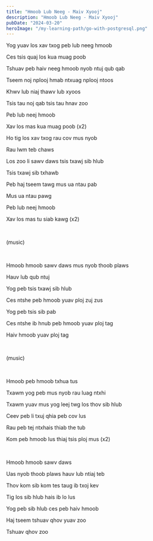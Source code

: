 ```yaml
---
title: "Hmoob Lub Neeg - Maiv Xyooj"
description: "Hmoob Lub Neeg - Maiv Xyooj"
pubDate: "2024-03-20"
heroImage: "/my-learning-path/go-with-postgresql.png"
---
```


Yog yuav los xav txog peb lub neeg hmoob

Ces tsis quaj los kua muag poob

Tshuav peb haiv neeg hmoob nyob ntuj qub qab

Tseem noj nplooj hmab ntxuag nplooj ntoos

Khwv lub niaj thawv lub xyoos

Tsis tau noj qab tsis tau hnav zoo

Peb lub neej hmoob

Xav los mas kua muag poob (x2)

Ho tig los xav txog rau cov mus nyob

Rau lwm teb chaws

Los zoo li sawv daws tsis txawj sib hlub

Tsis txawj sib txhawb

Peb haj tseem tawg mus ua ntau pab

Mus ua ntau pawg

Peb lub neej hmoob

Xav los mas tu siab kawg (x2)

<br />

(music)

<br />

Hmoob hmoob sawv daws mus nyob thoob plaws

Hauv lub qub ntuj

Yog peb tsis txawj sib hlub

Ces ntshe peb hmoob yuav ploj zuj zus

Yog peb tsis sib pab

Ces ntshe ib hnub peb hmoob yuav ploj tag

Haiv hmoob yuav ploj tag

<br />

(music)

<br />

Hmoob peb hmoob txhua tus

Txawm yog peb mus nyob rau luag ntxhi

Txawm yuav mus yog leej twg los thov sib hlub

Ceev peb li txuj qhia peb cov lus

Rau peb tej ntxhais thiab the tub

Kom peb hmoob lus thiaj tsis ploj mus (x2)

<br />

Hmoob hmoob sawv daws

Uas nyob thoob plaws hauv lub ntiaj teb

Thov kom sib kom tes taug ib txoj kev

Tig los sib hlub hais ib lo lus

Yog peb sib hlub ces peb haiv hmoob

Haj tseem tshuav qhov yuav zoo

Tshuav qhov zoo
